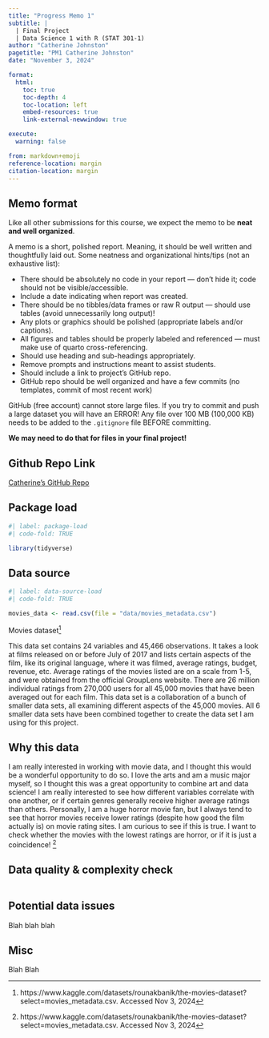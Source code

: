 ```yaml
---
title: "Progress Memo 1"
subtitle: |
  | Final Project 
  | Data Science 1 with R (STAT 301-1)
author: "Catherine Johnston"
pagetitle: "PM1 Catherine Johnston"
date: "November 3, 2024"

format:
  html:
    toc: true
    toc-depth: 4
    toc-location: left
    embed-resources: true
    link-external-newwindow: true

execute:
  warning: false

from: markdown+emoji
reference-location: margin
citation-location: margin
---
```


::: {.callout-important collapse=true}
## Memo format

Like all other submissions for this course, we expect the memo to be **neat and well organized**.

A memo is a short, polished report. Meaning, it should be well written and thoughtfully laid out. Some neatness and organizational hints/tips (not an exhaustive list):

- There should be absolutely no code in your report --- don’t hide it; code should not be visible/accessible.
- Include a date indicating when report was created.
- There should be no tibbles/data frames or raw R output --- should use tables (avoid unnecessarily long output)!
- Any plots or graphics should be polished (appropriate labels and/or captions).
- All figures and tables should be properly labeled and referenced --- must make use of quarto cross-referencing.
- Should use heading and sub-headings appropriately.
- Remove prompts and instructions meant to assist students.
- Should include a link to project’s GitHub repo.
- GitHub repo should be well organized and have a few commits (no templates, commit of most recent work)


:::

::: {.callout-warning collapse=true}
GitHub (free account) cannot store large files. If you try to commit and push a large dataset you will have an ERROR! Any file over 100 MB (100,000 KB) needs to be added to the `.gitignore` file BEFORE committing.

**We may need to do that for files in your final project!**
:::


::: {.callout-tip icon=false}

## Github Repo Link

[Catherine's GitHub Repo](https://github.com/ccjohnston1/final-project-1.git)

:::

## Package load
```r
#| label: package-load
#| code-fold: TRUE

library(tidyverse)
```


## Data source

```r
#| label: data-source-load
#| code-fold: TRUE

movies_data <- read.csv(file = "data/movies_metadata.csv")
```

Movies dataset^[https://www.kaggle.com/datasets/rounakbanik/the-movies-dataset?select=movies_metadata.csv. Accessed Nov 3, 2024]

This data set contains 24 variables and 45,466 observations. It takes a look at films released on or before July of 2017 and lists certain aspects of the film, like its original language, where it was filmed, average ratings, budget, revenue, etc. Average ratings of the movies listed are on a scale from 1-5, and were obtained from the official GroupLens website. There are 26 million individual ratings from 270,000 users for all 45,000 movies that have been averaged out for each film. This data set is a collaboration of a bunch of smaller data sets, all examining different aspects of the 45,000 movies. All 6 smaller data sets have been combined together to create the data set I am using for this project. 


## Why this data

I am really interested in working with movie data, and I thought this would be a wonderful opportunity to do so. I love the arts and am a music major myself, so I thought this was a great opportunity to combine art and data science! I am really interested to see how different variables correlate with one another, or if certain genres generally receive higher average ratings than others. Personally, I am a huge horror movie fan, but I always tend to see that horror movies receive lower ratings (despite how good the film actually is) on movie rating sites. I am curious to see if this is true. I want to check whether the movies with the lowest ratings are horror, or if it is just a coincidence! ^[https://www.kaggle.com/datasets/rounakbanik/the-movies-dataset?select=movies_metadata.csv. Accessed Nov 3, 2024]

## Data quality & complexity check

```r

```


## Potential data issues

Blah blah blah

## Misc

Blah Blah
